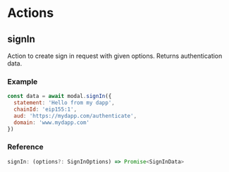 
# Actions

## signIn

Action to create sign in request with given options. Returns authentication data.

### Example

```js
const data = await modal.signIn({
  statement: 'Hello from my dapp',
  chainId: 'eip155:1',
  aud: 'https://mydapp.com/authenticate',
  domain: 'www.mydapp.com'
})
```

### Reference

```ts
signIn: (options?: SignInOptions) => Promise<SignInData>
```

<SignInReference />
